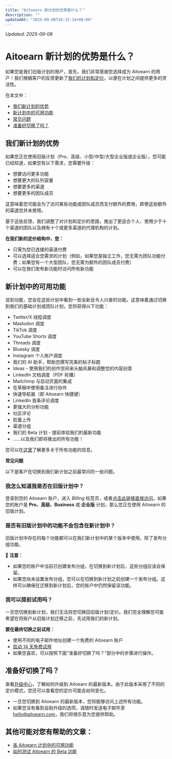 ```yaml
---
title: "Aitoearn 新计划的优势是什么？"
description: ""
updatedAt: "2025-09-08T16:15:14+08:00"
---
```

<!-- UPDATED_AT -->
_Updated: 2025-09-08_

# Aitoearn 新计划的优势是什么？

如果您是我们旧版计划的用户，首先，我们非常感谢您选择成为 Aitoearn 的用户！我们根据客户的反馈更新了[我们的计划和定价](http://aitoearn.com/定价)，以便在计划之间提供更多的灵活性。

在本文中：
- [我们新计划的优势](#我们新计划的优势)
- [新计划中的可用功能](#新计划中的可用功能)
- [常见问题](#常见问题)
- [准备好切换了吗？](#准备好切换了吗)

## 我们新计划的优势

如果您正在使用旧版计划（Pro、高级、小型/中型/大型企业版或企业版），您可能已经知道，如果您有以下需求，您需要升级：
- 想要访问更多功能
- 想要更大的队列容量
- 想要更多的渠道
- 想要更多的团队成员

这意味着您可能会为了访问某些功能或团队成员而支付额外的费用，即使这些额外的渠道您并未使用。

基于这些反馈，我们调整了对计划和定价的思路，推出了更适合个人、使用少于十个渠道的团队以及拥有十个或更多渠道的代理机构的计划。

**在我们新的定价结构中，您：**
- 只需为您已连接的渠道付费
- 可以选择适合您需求的计划（例如，如果您是独立工作，您无需为团队功能付费；如果您有一个大型团队，您无需为额外的团队成员付费）
- 可以在我们发布新功能时访问所有新功能

## 新计划中的可用功能

说到功能，您会在这些计划中看到一些全新且令人兴奋的功能。这意味着通过切换到我们的基础计划或团队计划，您将获得以下功能：
- Twitter/X 线程调度
- Mastodon 调度
- TikTok 调度
- YouTube Shorts 调度
- Threads 调度
- Bluesky 调度
- Instagram 个人账户调度
- 我们的 AI 助手，帮助您撰写完美的帖子标题
- Ideas - 使用我们的创作空间来头脑风暴和调整您的内容创意
- LinkedIn 文档调度（PDF 轮播）
- Mailchimp 与启动页面的集成
- 在草稿中使用备注进行协作
- 快速导航器（即 Aitoearn 快捷键）
- LinkedIn 首条评论调度
- 更强大的分析功能
- 社区评论
- 批量上传
- 渠道分组
- 我们的 Beta 计划 - 提前体验我们的最新功能
- ……以及我们即将推出的所有功能！

您可以在[这里](https://支持.aitoearn.com//支持.aitoearn.com/article/595-功能-可用-在-each-aitoearn-计划)了解更多关于所有功能的信息。

**常见问题**

以下是客户在切换到我们新计划之前最常问的一些问题。

### 我怎么知道我是否在旧版计划中？

登录到您的 Aitoearn 账户，进入 *Billing* 标签页，或者[点击此链接直接访问](https://账户.aitoearn.com/billing)。如果您的账户是 **Pro、高级、Business** 或 **企业版** 计划，那么您正在使用 Aitoearn 的旧版计划。

### 是否有旧版计划中的功能不会包含在新计划中？

旧版计划中存在的每个功能都可以在我们新计划中的某个版本中使用，除了发布分组功能。

📝 **注意：**
- 如果您的账户中当前已创建发布分组，在切换到新计划后，这些分组应该会保留。
- 如果您尚未设置发布分组，您可以在切换到新计划之前创建一个发布分组。这样可以确保在迁移到新计划后，您的账户中仍然保留该功能。

### 我可以提前试用吗？

一旦您切换到新计划，我们无法将您切换回旧版计划/定价。我们完全理解您可能希望在将账户从旧版计划迁移之前，先试用我们的新计划。

**要在最终切换之前试用：**
- 使用不同的电子邮件地址创建一个免费的 Aitoearn 账户
- [启动 14 天免费试用](https://支持.aitoearn.com//支持.aitoearn.com/article/549-information-about-免费-trials)
- 如果您喜欢，可以按照下面“准备好切换了吗？”部分中的步骤进行操作。

## 准备好切换了吗？

查看[升级中心](http://账户.aitoearn.com/new-计划s)，了解如何升级到 Aitoearn 的最新版本。由于此版本采用了不同的定价模式，您还可以查看您的定价可能会如何变化。

- 一旦您切换到 Aitoearn 的最新版本，您将能够访问上述所有功能。
- 如果您没有看到自助升级的选项，请随时发送电子邮件至 [hello@aitoearn.com](mailto:hello@aitoearn.com)，我们将很乐意为您提供帮助。

## 其他可能对您有帮助的文章：
- [各 Aitoearn 计划中的可用功能](https://支持.aitoearn.com//支持.aitoearn.com/article/595-功能-可用-在-each-aitoearn-计划)
- [如何测试 Aitoearn 的 Beta 功能](https://支持.aitoearn.com//支持.aitoearn.com/article/551-how-到-测试-aitoearns-beta-功能)
